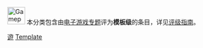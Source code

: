 {{Empty category}}

[[Image:Gamepad.svg|40px]] 本分类包含由[[Wikipedia:电子游戏专题|电子游戏专题]]评为<span style="background-color: {{class/colour|Template}};">'''模板级'''</span>的条目，详见[[Wikipedia:电子游戏专题/评级|评级指南]]。

{{Cat class|topic=电子游戏}}

[[Category:模板级条目|遊]]
[[Category:各等级电子游戏条目|Template]]
